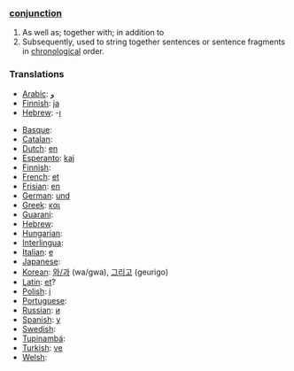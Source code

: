 ===[[conjunction]]===

# As well as; together with; in addition to
# Subsequently, used to string together sentences or sentence fragments in [[chronological]] order.

===Translations===

*[[Arabic]]: [[و]]
*[[Finnish]]: [[ja]]
*[[Hebrew]]: -[[ו]]

*[[Basque]]: [[]]
*[[Catalan]]: [[]]
*[[Dutch]]: [[en]]
*[[Esperanto]]: [[kaj]]
*[[Finnish]]: [[]]
*[[French]]: [[et]]
*[[Frisian]]: [[en]]
*[[German]]: [[und]]
*[[Greek]]: [[και]]
*[[Guarani]]: [[]]
*[[Hebrew]]: [[]]
*[[Hungarian]]: [[]]
*[[Interlingua]]: [[]]
*[[Italian]]: [[e]]
*[[Japanese]]: [[]]
*[[Korean]]: [[와/과]] (wa/gwa), [[그리고]] (geurigo)
*[[Latin]]: [[et]]?
*[[Polish]]: [[i]]
*[[Portuguese]]: [[]]
*[[Russian]]: [[и]]
*[[Spanish]]: [[y]]
*[[Swedish]]: [[]]
*[[Tupinambá]]: [[]]
*[[Turkish]]: [[ve]]
*[[Welsh]]: [[]]